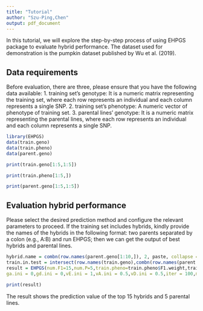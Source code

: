 ```yaml
---
title: "Tutorial"
author: "Szu-Ping,Chen"
output: pdf_document
---
```

In this tutorial, we will explore the step-by-step process of using EHPGS package to evaluate hybrid performance. The dataset used for demonstration is the pumpkin dataset published by Wu et al. (2019).

## Data requirements
Before evaluation, there are three, please ensure that you have the following data available:
1. training set's genotype: It is a numeric matrix representing the training set, where each row represents an individual and each column represents a single SNP.
2. training set's phenotype: A numeric vector of phenotype of training set.
3. parental lines' genotype: It is a numeric matrix representing the parental lines, where each row represents an individual and each column represents a single SNP.

```r
library(EHPGS)
data(train.geno)
data(train.pheno)
data(parent.geno)

```
```r
print(train.geno[1:5,1:5])
```
```r
print(train.pheno[1:5,])
```
```r
print(parent.geno[1:5,1:5])
```

## Evaluation hybrid performance 
Please select the desired prediction method and configure the relevant parameters to proceed. If the training set includes hybrids, kindly provide the names of the hybrids in the following format: two parents separated by a colon (e.g., A:B) and run EHPGS; then we can get the output of best hybrids and parental lines.

```r
hybrid.name = combn(row.names(parent.geno[1:10,]), 2, paste, collapse = ":")
train.in.test = intersect(row.names(train.geno),combn(row.names(parent.geno), 2, paste, collapse = ":"))
result = EHPGS(num.F1=15,num.P=5,train.pheno=train.pheno$F1.weight,train.geno,parent.geno[1:10,],train.in.test=train.in.test,method= 'BGS',mu.ini=NULL,
ga.ini = 0,gd.ini = 0,vE.ini = 1,vA.ini = 0.5,vD.ini = 0.5,iter = 100,m = 1)

print(result)
```
The result shows the prediction value of the top 15 hybrids and 5 parental lines.

